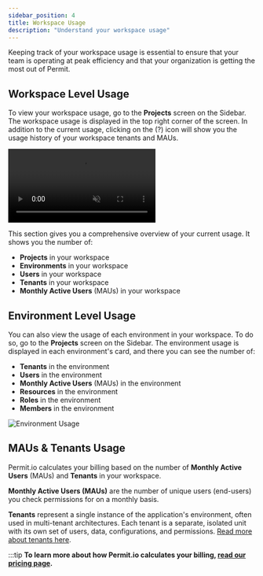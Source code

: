 ```yaml
---
sidebar_position: 4
title: Workspace Usage
description: "Understand your workspace usage"
---
```



<p className="intro-paragraph">Keeping track of your workspace usage is essential to ensure that your team is operating at peak efficiency and that your
organization is getting the most out of Permit. </p>

## Workspace Level Usage

To view your workspace usage, go to the **Projects** screen on the Sidebar.
The workspace usage is displayed in the top right corner of the screen.
In addition to the current usage, clicking on the (?) icon will show you the usage history of your workspace tenants and MAUs.

<video controls autoPlay loop muted playsInline>
  <source src={orgUsage} type="video/mp4" />
</video>

This section gives you a comprehensive overview of your current usage. It shows you the number of:
- **Projects** in your workspace
- **Environments** in your workspace
- **Users** in your workspace
- **Tenants** in your workspace
- **Monthly Active Users** (MAUs) in your workspace

## Environment Level Usage

You can also view the usage of each environment in your workspace. To do so, go to the **Projects** screen on the Sidebar.
The environment usage is displayed in each environment's card, and there you can see the number of:
- **Tenants** in the environment
- **Users** in the environment
- **Monthly Active Users** (MAUs) in the environment
- **Resources** in the environment
- **Roles** in the environment
- **Members** in the environment

![Environment Usage](/ui-videos/usage/usage-env.png)

## MAUs & Tenants Usage

Permit.io calculates your billing based on the number of **Monthly Active Users** (MAUs) and **Tenants** in your workspace.

**Monthly Active Users (MAUs)** are the number of unique users (end-users) you check permissions for on a monthly basis.

**Tenants** represent a single instance of the application's environment, often used in multi-tenant architectures. Each tenant is a separate, isolated unit with its own set of users, data, configurations, and permissions.
[Read more about tenants here](/how-to/build-policies/policy-basics#tenants).

:::tip
**To learn more about how Permit.io calculates your billing, [read our pricing page](https://www.permit.io/pricing).**

